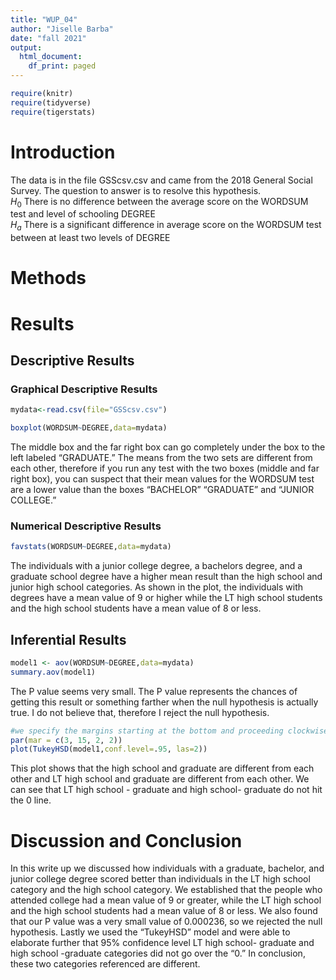 ```yaml
---
title: "WUP_04"
author: "Jiselle Barba"
date: "fall 2021"
output:
  html_document:
    df_print: paged
---
```


```r
require(knitr)
require(tidyverse)
require(tigerstats)

```

# Introduction

<!--In this section you explain what you are trying to show.  Where did the data come from?  What is the research or other question you are trying to answer?!-->

The data is in the file GSScsv.csv and came from the 2018 General Social Survey.  The question to answer is to resolve this hypothesis.  
$H_0$ There is no difference between the average score on the WORDSUM test and level of schooling DEGREE  
$H_a$ There is a significant difference in average score on the WORDSUM test between at least two levels of DEGREE  

# Methods

<!--Decide on your methods:  use "variable analysis" or other appropriate descriptors.  Make sure to choose at least one graphical method and at least one numerical method.!-->

# Results

<!--Divide this section into two sub-sections:  One for your descriptive  results and one for your inferential results.!-->

## Descriptive Results

### Graphical Descriptive Results

<!--Graphical results here.  Make sure to show your code.  Provide appropriate labels for axes, giving units if possible, and provide a good title for the graph, too.  Use the graphical results to describe the patterns if any that exist in the data as focused toward the research question!-->
```r
mydata<-read.csv(file="GSScsv.csv")
```
  
```r
boxplot(WORDSUM~DEGREE,data=mydata)
```
  
The middle box and the far right box can go completely under the box to the left labeled "GRADUATE." The means from the two sets are different from each other, therefore if you run any test with the two boxes (middle and far right box), you can suspect that their mean values for the WORDSUM test are a lower value than the boxes "BACHELOR" "GRADUATE" and "JUNIOR COLLEGE."
  
### Numerical Descriptive Results

<!--Numerical results go here. Use the numerical results to describe the patterns if any that exist in the data as focused toward the research question!-->
  
```r
favstats(WORDSUM~DEGREE,data=mydata)
```
  
The individuals with a junior college degree, a bachelors degree, and a graduate school degree have a higher mean result than the high school and junior high school categories. As shown in the plot, the individuals with degrees have a mean value of 9 or higher while the LT high school students and the high school students have a mean value of 8 or less.
  
## Inferential Results

<!--State hypothesis clearly.  Make sure your discussion of the inferential test covers all the aspects that the test output produces, such as test statistic, p-value etc.  Make a decision about the null hypothesis, explain the assumptions on which the selected test/procedure was based, and why the chosen procedure satisfys the assumptions and is appropriate to answer the research question!-->
```r
model1 <- aov(WORDSUM~DEGREE,data=mydata)
summary.aov(model1)
```
  
The P value seems very small. The P value represents the chances of getting this result or something farther when the null hypothesis is actually true. I do not believe that, therefore I reject the null hypothesis.
  
```r
#we specify the margins starting at the bottom and proceeding clockwise - thus 8.7 is the left side margin to hold the names of the factors
par(mar = c(3, 15, 2, 2))
plot(TukeyHSD(model1,conf.level=.95, las=2))
```
  
This plot shows that the high school and graduate are different from each other and LT high school and graduate are different from each other. We can see that LT high school - graduate and high school- graduate do not hit the 0 line.
  
# Discussion and Conclusion

<!--Discussion and conclusion here.  If you found a relationship be sure to consider whether the relationship occurs because one of the variavbles causes the other, or whether they perhasps are related for some other reason.  Watch the chapter 6 videos from the GeorgeTown videos collection.!-->
    
In this write up we discussed how individuals with a graduate, bachelor, and junior college degree scored better than individuals in the LT high school category and the high school category. We established that the people who attended college had a mean value of 9 or greater, while the LT high school and the high school students had a mean value of 8 or less. We also found that our P value was a very small value of 0.000236, so we rejected the null hypothesis. Lastly we used the "TukeyHSD" model and were able to elaborate further that 95% confidence level  LT high school- graduate and high school -graduate categories did not go over the "0." In conclusion, these two categories referenced are different.
  